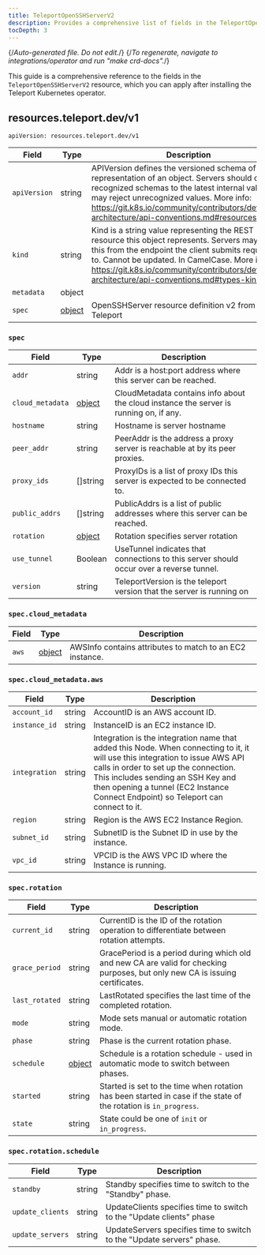 ```yaml
---
title: TeleportOpenSSHServerV2
description: Provides a comprehensive list of fields in the TeleportOpenSSHServerV2 resource available through the Teleport Kubernetes operator
tocDepth: 3
---
```


{/*Auto-generated file. Do not edit.*/}
{/*To regenerate, navigate to integrations/operator and run "make crd-docs".*/}

This guide is a comprehensive reference to the fields in the `TeleportOpenSSHServerV2`
resource, which you can apply after installing the Teleport Kubernetes operator.


## resources.teleport.dev/v1

`apiVersion: resources.teleport.dev/v1`

|Field|Type|Description|
|---|---|---|
|`apiVersion`|string|APIVersion defines the versioned schema of this representation of an object. Servers should convert recognized schemas to the latest internal value, and may reject unrecognized values. More info: https://git.k8s.io/community/contributors/devel/sig-architecture/api-conventions.md#resources|
|`kind`|string|Kind is a string value representing the REST resource this object represents. Servers may infer this from the endpoint the client submits requests to. Cannot be updated. In CamelCase. More info: https://git.k8s.io/community/contributors/devel/sig-architecture/api-conventions.md#types-kinds|
|`metadata`|object||
|`spec`|[object](#spec)|OpenSSHServer resource definition v2 from Teleport|

### `spec`

|Field|Type|Description|
|---|---|---|
|`addr`|string|Addr is a host:port address where this server can be reached.|
|`cloud_metadata`|[object](#speccloud_metadata)|CloudMetadata contains info about the cloud instance the server is running on, if any.|
|`hostname`|string|Hostname is server hostname|
|`peer_addr`|string|PeerAddr is the address a proxy server is reachable at by its peer proxies.|
|`proxy_ids`|[]string|ProxyIDs is a list of proxy IDs this server is expected to be connected to.|
|`public_addrs`|[]string|PublicAddrs is a list of public addresses where this server can be reached.|
|`rotation`|[object](#specrotation)|Rotation specifies server rotation|
|`use_tunnel`|Boolean|UseTunnel indicates that connections to this server should occur over a reverse tunnel.|
|`version`|string|TeleportVersion is the teleport version that the server is running on|

### `spec.cloud_metadata`

|Field|Type|Description|
|---|---|---|
|`aws`|[object](#speccloud_metadataaws)|AWSInfo contains attributes to match to an EC2 instance.|

### `spec.cloud_metadata.aws`

|Field|Type|Description|
|---|---|---|
|`account_id`|string|AccountID is an AWS account ID.|
|`instance_id`|string|InstanceID is an EC2 instance ID.|
|`integration`|string|Integration is the integration name that added this Node. When connecting to it, it will use this integration to issue AWS API calls in order to set up the connection. This includes sending an SSH Key and then opening a tunnel (EC2 Instance Connect Endpoint) so Teleport can connect to it.|
|`region`|string|Region is the AWS EC2 Instance Region.|
|`subnet_id`|string|SubnetID is the Subnet ID in use by the instance.|
|`vpc_id`|string|VPCID is the AWS VPC ID where the Instance is running.|

### `spec.rotation`

|Field|Type|Description|
|---|---|---|
|`current_id`|string|CurrentID is the ID of the rotation operation to differentiate between rotation attempts.|
|`grace_period`|string|GracePeriod is a period during which old and new CA are valid for checking purposes, but only new CA is issuing certificates.|
|`last_rotated`|string|LastRotated specifies the last time of the completed rotation.|
|`mode`|string|Mode sets manual or automatic rotation mode.|
|`phase`|string|Phase is the current rotation phase.|
|`schedule`|[object](#specrotationschedule)|Schedule is a rotation schedule - used in automatic mode to switch between phases.|
|`started`|string|Started is set to the time when rotation has been started in case if the state of the rotation is `in_progress`.|
|`state`|string|State could be one of `init` or `in_progress`.|

### `spec.rotation.schedule`

|Field|Type|Description|
|---|---|---|
|`standby`|string|Standby specifies time to switch to the "Standby" phase.|
|`update_clients`|string|UpdateClients specifies time to switch to the "Update clients" phase|
|`update_servers`|string|UpdateServers specifies time to switch to the "Update servers" phase.|

